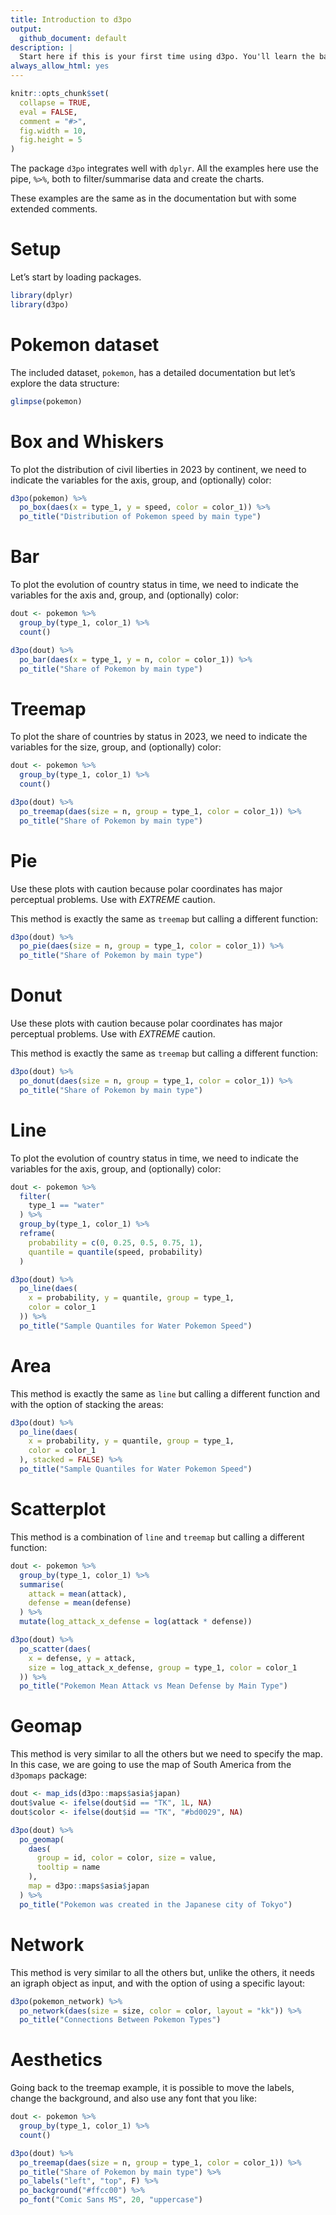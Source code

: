 ```yaml
---
title: Introduction to d3po
output: 
  github_document: default
description: |
  Start here if this is your first time using d3po. You'll learn the basic    philosophy, and (hopefully) you'll realize it integrates well with the pipe,  `%>%`, and the Tidyverse.
always_allow_html: yes
---
```



```r
knitr::opts_chunk$set(
  collapse = TRUE,
  eval = FALSE,
  comment = "#>",
  fig.width = 10,
  fig.height = 5
)
```

The package `d3po` integrates well with `dplyr`. All the examples here use the 
pipe, `%>%`, both to filter/summarise data and create the charts.

These examples are the same as in the documentation but with some extended comments.

# Setup

Let's start by loading packages.

```r
library(dplyr)
library(d3po)
```

# Pokemon dataset

The included dataset, `pokemon`, has a detailed documentation but let's explore the data structure:
```r
glimpse(pokemon)
```

# Box and Whiskers

To plot the distribution of civil liberties in 2023 by continent, we need to indicate the variables 
for the axis, group, and (optionally) color:
```r
d3po(pokemon) %>%
  po_box(daes(x = type_1, y = speed, color = color_1)) %>%
  po_title("Distribution of Pokemon speed by main type")
```

# Bar

To plot the evolution of country status in time, we need to indicate the variables for the axis
and, group, and (optionally) color:
```r
dout <- pokemon %>%
  group_by(type_1, color_1) %>%
  count()

d3po(dout) %>%
  po_bar(daes(x = type_1, y = n, color = color_1)) %>%
  po_title("Share of Pokemon by main type")
```

# Treemap

To plot the share of countries by status in 2023, we need to indicate the variables for the
size, group, and (optionally) color:
```r
dout <- pokemon %>%
  group_by(type_1, color_1) %>%
  count()

d3po(dout) %>%
  po_treemap(daes(size = n, group = type_1, color = color_1)) %>%
  po_title("Share of Pokemon by main type")
```

# Pie

Use these plots with caution because polar coordinates has major perceptual 
problems. Use with *EXTREME* caution.

This method is exactly the same as `treemap` but calling a different function:
```r
d3po(dout) %>%
  po_pie(daes(size = n, group = type_1, color = color_1)) %>%
  po_title("Share of Pokemon by main type")
```

# Donut

Use these plots with caution because polar coordinates has major perceptual 
problems. Use with *EXTREME* caution.

This method is exactly the same as `treemap` but calling a different function:
```r
d3po(dout) %>%
  po_donut(daes(size = n, group = type_1, color = color_1)) %>%
  po_title("Share of Pokemon by main type")
```

# Line

To plot the evolution of country status in time, we need to indicate the variables for the axis, group, and (optionally) color:
```r
dout <- pokemon %>%
  filter(
    type_1 == "water"
  ) %>%
  group_by(type_1, color_1) %>%
  reframe(
    probability = c(0, 0.25, 0.5, 0.75, 1),
    quantile = quantile(speed, probability)
  )

d3po(dout) %>%
  po_line(daes(
    x = probability, y = quantile, group = type_1,
    color = color_1
  )) %>%
  po_title("Sample Quantiles for Water Pokemon Speed")
```

# Area

This method is exactly the same as `line` but calling a different function and
with the option of stacking the areas:
```r
d3po(dout) %>%
  po_line(daes(
    x = probability, y = quantile, group = type_1,
    color = color_1
  ), stacked = FALSE) %>%
  po_title("Sample Quantiles for Water Pokemon Speed")
```

# Scatterplot

This method is a combination of `line` and `treemap` but calling a different function:
```r
dout <- pokemon %>%
  group_by(type_1, color_1) %>%
  summarise(
    attack = mean(attack),
    defense = mean(defense)
  ) %>%
  mutate(log_attack_x_defense = log(attack * defense))

d3po(dout) %>%
  po_scatter(daes(
    x = defense, y = attack,
    size = log_attack_x_defense, group = type_1, color = color_1
  )) %>%
  po_title("Pokemon Mean Attack vs Mean Defense by Main Type")
```

# Geomap

This method is very similar to all the others but we need to specify the map.
In this case, we are going to use the map of South America from the `d3pomaps`
package:
```r
dout <- map_ids(d3po::maps$asia$japan)
dout$value <- ifelse(dout$id == "TK", 1L, NA)
dout$color <- ifelse(dout$id == "TK", "#bd0029", NA)

d3po(dout) %>%
  po_geomap(
    daes(
      group = id, color = color, size = value,
      tooltip = name
    ),
    map = d3po::maps$asia$japan
  ) %>%
  po_title("Pokemon was created in the Japanese city of Tokyo")
```

# Network

This method is very similar to all the others but, unlike the others, 
it needs an igraph object as input, and with the option of using a specific
layout:
```r
d3po(pokemon_network) %>%
  po_network(daes(size = size, color = color, layout = "kk")) %>%
  po_title("Connections Between Pokemon Types")
```

# Aesthetics

Going back to the treemap example, it is possible to move the labels,
change the background, and also use any font that you like:
```r
dout <- pokemon %>%
  group_by(type_1, color_1) %>%
  count()

d3po(dout) %>%
  po_treemap(daes(size = n, group = type_1, color = color_1)) %>%
  po_title("Share of Pokemon by main type") %>%
  po_labels("left", "top", F) %>%
  po_background("#ffcc00") %>%
  po_font("Comic Sans MS", 20, "uppercase")
```
